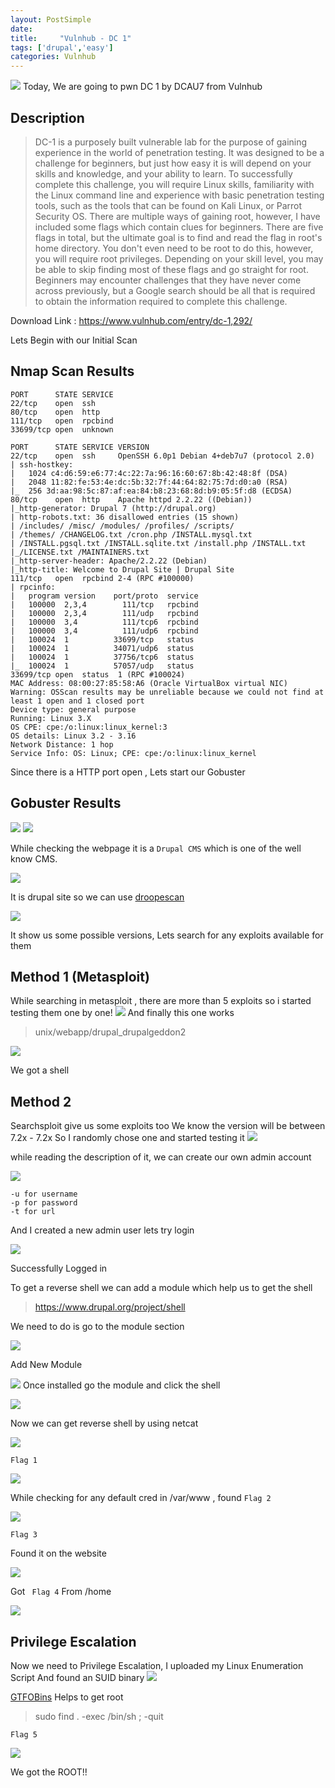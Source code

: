 ```yaml
---
layout: PostSimple
date: 
title:     "Vulnhub - DC 1"
tags: ['drupal','easy']
categories: Vulnhub
---
```


![](https://raw.githubusercontent.com/ghostbyt3/ghostbyt3.github.io/master/public/static/images/dc1/1.1.png)
Today, We are going to pwn DC 1 by DCAU7 from Vulnhub

## Description

> DC-1 is a purposely built vulnerable lab for the purpose of gaining experience in the world of penetration testing.
It was designed to be a challenge for beginners, but just how easy it  is will depend on your skills and knowledge, and your ability to learn.
To successfully complete this challenge, you will require Linux  skills, familiarity with the Linux command line and experience with  basic penetration testing tools, such as the tools that can be found on  Kali Linux, or Parrot Security OS.
There are multiple ways of gaining root, however, I have included some flags which contain clues for beginners.
There are five flags in total, but the ultimate goal is to find and  read the flag in root's home directory. You don't even need to be root  to do this, however, you will require root privileges.
Depending on your skill level, you may be able to skip finding most of these flags and go straight for root.
Beginners may encounter challenges that they have never come across  previously, but a Google search should be all that is required to obtain  the information required to complete this challenge.

Download Link : <https://www.vulnhub.com/entry/dc-1,292/>


Lets Begin with our Initial Scan

## Nmap Scan Results
```
PORT      STATE SERVICE
22/tcp    open  ssh
80/tcp    open  http
111/tcp   open  rpcbind
33699/tcp open  unknown
```

```
PORT      STATE SERVICE VERSION
22/tcp    open  ssh     OpenSSH 6.0p1 Debian 4+deb7u7 (protocol 2.0)
| ssh-hostkey: 
|   1024 c4:d6:59:e6:77:4c:22:7a:96:16:60:67:8b:42:48:8f (DSA)
|   2048 11:82:fe:53:4e:dc:5b:32:7f:44:64:82:75:7d:d0:a0 (RSA)
|_  256 3d:aa:98:5c:87:af:ea:84:b8:23:68:8d:b9:05:5f:d8 (ECDSA)
80/tcp    open  http    Apache httpd 2.2.22 ((Debian))
|_http-generator: Drupal 7 (http://drupal.org)
| http-robots.txt: 36 disallowed entries (15 shown)
| /includes/ /misc/ /modules/ /profiles/ /scripts/ 
| /themes/ /CHANGELOG.txt /cron.php /INSTALL.mysql.txt 
| /INSTALL.pgsql.txt /INSTALL.sqlite.txt /install.php /INSTALL.txt 
|_/LICENSE.txt /MAINTAINERS.txt
|_http-server-header: Apache/2.2.22 (Debian)
|_http-title: Welcome to Drupal Site | Drupal Site
111/tcp   open  rpcbind 2-4 (RPC #100000)
| rpcinfo: 
|   program version    port/proto  service
|   100000  2,3,4        111/tcp   rpcbind
|   100000  2,3,4        111/udp   rpcbind
|   100000  3,4          111/tcp6  rpcbind
|   100000  3,4          111/udp6  rpcbind
|   100024  1          33699/tcp   status
|   100024  1          34071/udp6  status
|   100024  1          37756/tcp6  status
|_  100024  1          57057/udp   status
33699/tcp open  status  1 (RPC #100024)
MAC Address: 08:00:27:85:58:A6 (Oracle VirtualBox virtual NIC)
Warning: OSScan results may be unreliable because we could not find at least 1 open and 1 closed port
Device type: general purpose
Running: Linux 3.X
OS CPE: cpe:/o:linux:linux_kernel:3
OS details: Linux 3.2 - 3.16
Network Distance: 1 hop
Service Info: OS: Linux; CPE: cpe:/o:linux:linux_kernel
```
Since there is a HTTP port open , Lets start our Gobuster

## Gobuster Results

![](https://raw.githubusercontent.com/ghostbyt3/ghostbyt3.github.io/master/public/static/images/dc1/1.png)
![](https://raw.githubusercontent.com/ghostbyt3/ghostbyt3.github.io/master/public/static/images/dc1/2.png)

While checking the webpage it is a ``Drupal CMS`` which is one of the well know CMS.

![](https://raw.githubusercontent.com/ghostbyt3/ghostbyt3.github.io/master/public/static/images/dc1/3.png)

It is drupal site so we can use [droopescan](https://github.com/droope/droopescan)

![](https://raw.githubusercontent.com/ghostbyt3/ghostbyt3.github.io/master/public/static/images/dc1/4.png)

It show us some possible versions, Lets search for any exploits available for them

## Method 1 (Metasploit)

While searching in metasploit , there are more than 5 exploits so i started testing them one by one!
![](https://raw.githubusercontent.com/ghostbyt3/ghostbyt3.github.io/master/public/static/images/dc1/5.png)
And finally this one works

> unix/webapp/drupal_drupalgeddon2

![](https://raw.githubusercontent.com/ghostbyt3/ghostbyt3.github.io/master/public/static/images/dc1/6.png)

We got a shell

## Method 2 

Searchsploit give us some exploits too
We know the version will be between 7.2x - 7.2x
So I randomly chose one and started testing it
![](https://raw.githubusercontent.com/ghostbyt3/ghostbyt3.github.io/master/public/static/images/dc1/7.png)

while reading the description of it, we can create our own admin account

![](https://raw.githubusercontent.com/ghostbyt3/ghostbyt3.github.io/master/public/static/images/dc1/8.png)

```
-u for username
-p for password
-t for url 
```

And I created a new admin user lets try login

![](https://raw.githubusercontent.com/ghostbyt3/ghostbyt3.github.io/master/public/static/images/dc1/9.png)

Successfully Logged in

To get a reverse shell we can add a module which help us to get the shell
>https://www.drupal.org/project/shell

We need to do is go to the module section

![](https://raw.githubusercontent.com/ghostbyt3/ghostbyt3.github.io/master/public/static/images/dc1/10.png)

Add New Module

![](https://raw.githubusercontent.com/ghostbyt3/ghostbyt3.github.io/master/public/static/images/dc1/11.png)
Once installed go the module and click the shell


![](https://raw.githubusercontent.com/ghostbyt3/ghostbyt3.github.io/master/public/static/images/dc1/12.png)

Now we can get reverse shell by using netcat 

![](https://raw.githubusercontent.com/ghostbyt3/ghostbyt3.github.io/master/public/static/images/dc1/13.png)

```Flag 1 ```

![](https://raw.githubusercontent.com/ghostbyt3/ghostbyt3.github.io/master/public/static/images/dc1/14.png)

While checking for any default cred in /var/www , found ```Flag 2```

![](https://raw.githubusercontent.com/ghostbyt3/ghostbyt3.github.io/master/public/static/images/dc1/15.png)

```Flag 3 ```

Found it on the website 

![](https://raw.githubusercontent.com/ghostbyt3/ghostbyt3.github.io/master/public/static/images/dc1/16.png)

Got ``` Flag 4``` From /home

![](https://raw.githubusercontent.com/ghostbyt3/ghostbyt3.github.io/master/public/static/images/dc1/17.png)

## Privilege Escalation

Now we need to Privilege Escalation, I uploaded my Linux Enumeration Script
And found an SUID binary
![](https://raw.githubusercontent.com/ghostbyt3/ghostbyt3.github.io/master/public/static/images/dc1/18.png)

[GTFOBins](https://gtfobins.github.io/gtfobins/find/) Helps to get root

>sudo find . -exec /bin/sh \; -quit

```Flag 5 ```

![](https://raw.githubusercontent.com/ghostbyt3/ghostbyt3.github.io/master/public/static/images/dc1/19.png)

We got the ROOT!!



